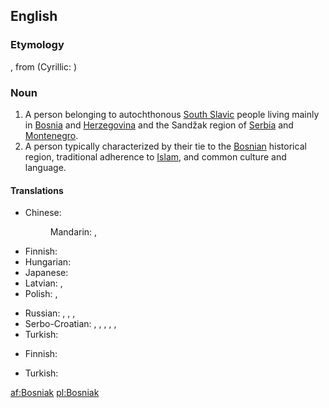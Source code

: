 ==English==

===Etymology===
{{etyl|sh|en}} {{term|Bošnjak||Bosniak|lang=sh}}, from {{term|Bosna||Bosnia}} (Cyrillic: {{term|Босна}})

===Noun===
{{wikipedia|Bosniaks}}
{{en-noun}}

# A person belonging to autochthonous [[South Slavic]] people living mainly in [[Bosnia]] and [[Herzegovina]] and the Sandžak region of [[Serbia]] and [[Montenegro]].
# A person typically characterized by their tie to the [[Bosnian]] historical region, traditional adherence to [[Islam]], and common culture and language.

====Translations====
{{trans-top|person from Bosnia and Herzegovina}}
* Chinese:
*: Mandarin: {{t|cmn|波斯尼亞人|sc=Hani}}, {{t|cmn|波斯尼亚人|tr=Bōsīníyǎ-rén|sc=Hani}}
* Finnish: {{t-|fi|bosnialainen}}
* Hungarian: {{t+|hu|bosnyák}}
* Japanese: {{t-|ja|ボスニア人|tr=Bosunia-jin}}
* Latvian: {{t-|lv|bosnietis|m}}, {{t-|lv|bosniete|f}}
* Polish: {{t+|pl|Bośniak|m}}, {{t+|pl|Bośniaczka|f}}
{{trans-mid}}
* Russian: {{t+|ru|босниец|m|tr=bosníjec}}, {{t-|ru|бошняк|m|tr=bošnják}}, {{t+|ru|боснийка|f|tr=bosníjka}}, {{t-|ru|бошнячка|f|tr=bošnjáčka}}
* Serbo-Croatian: {{t-|sh|Бо̀шња̄к|m|sc=Cyrl}}, {{t-|sh|Bòšnjāk|m}}, {{t-|sh|Боса́нац|m|sc=Cyrl}}, {{t-|sh|Bosánac|m}}, {{t-|sh|Босанка|f|sc=Cyrl}}, {{t-|sh|Bòsānka|f}}
* Turkish: {{t+|tr|Boşnak}}
{{trans-bottom}}

{{trans-top|a person with ties to Bosnia}}
* Finnish: {{t-|fi|bosnialainen}}
{{trans-mid}}
* Turkish: {{t+|tr|Boşnak}}
{{trans-bottom}}

[[af:Bosniak]]
[[pl:Bosniak]]